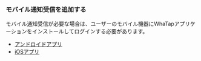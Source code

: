 ### モバイル通知受信を追加する

モバイル通知受信が必要な場合は、ユーザーのモバイル機器にWhaTapアプリケーションをインストールしてログインする必要があります。

- [アンドロイドアプリ](https://play.google.com/store/apps/details?id=io.whatap.app.WhaTap&hl=ko)
- [iOSアプリ](https://apps.apple.com/kr/app/whatap/id1252504621)
